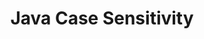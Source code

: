 ---
id: "q_jv1017"
questionType: "TRUE_FALSE"
title: "Java Case Sensitivity"
statement: "Java is a case-sensitive programming language."
difficulty: "EASY"
category: "Java"
correctAnswer: true
explanation: "Identifiers like 'Main' and 'main' are treated as different in Java."
---